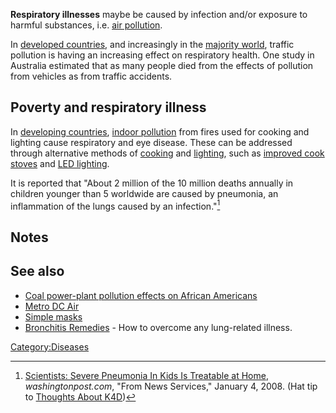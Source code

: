 '''Respiratory illnesses''' maybe be caused by infection and/or exposure to harmful substances, i.e. [[air pollution]].

In [[developed countries]], and increasingly in the [[majority world]], traffic pollution is having an increasing effect on respiratory health. One study in Australia estimated that as many people died from the effects of pollution from vehicles as from traffic accidents.{{fact}}

== Poverty and respiratory illness ==
In [[developing countries]], [[indoor pollution]] from fires used for cooking and lighting cause respiratory and eye disease. These can be addressed through alternative methods of [[cooking]] and [[lighting]], such as [[improved cook stoves]] and [[LED lighting]].

It is reported that "About 2 million of the 10 million deaths annually in children younger than 5 worldwide are caused by pneumonia, an inflammation of the lungs caused by an infection."<ref>[http://www.washingtonpost.com/wp-dyn/content/article/2008/01/03/AR2008010303547.html Scientists: Severe Pneumonia In Kids Is Treatable at Home], '' washingtonpost.com'', "From News Services," January 4, 2008. (Hat tip to  [http://stconsultant.blogspot.com/2008/01/this-statistic-puts-things-in.html Thoughts About K4D])</ref>

== Notes ==
<small><references/></small>

== See also ==
* [[Coal power-plant pollution effects on African Americans]]
* [[Metro DC Air]] 
* [[Simple masks]]
* [http://www.twohealthylungs.com/ Bronchitis Remedies] - How to overcome any lung-related illness.

{{stub}}

[[Category:Diseases]]